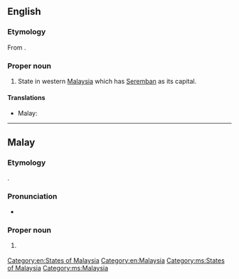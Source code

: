 ==English==
{{wikipedia}}

===Etymology===
From {{etyl|ms|en}} {{term|Negeri Sembilan|lang=ms}}.

===Proper noun===
{{en-proper noun}}

# State in western [[Malaysia]] which has [[Seremban]] as its capital.

====Translations====
{{trans-top|state in Malaysia}}
* Malay: {{t-|ms|Negeri Sembilan}}
{{trans-mid}}
{{trans-bottom}}

[[Category:en:States of Malaysia]]
[[Category:en:Malaysia]]

----

==Malay==
{{wikipedia|lang=ms}}

===Etymology===
{{compound|negeri|gloss1=state|sembilan|gloss2=nine|lang=ms}}.

===Pronunciation===
* {{IPA|/nəgəri səmbilan/|lang=ms}}

===Proper noun===
{{head|ms|proper noun|head=[[negeri|Negeri]] [[sembilan|Sembilan]]}}

# {{l|en|Negeri Sembilan}} {{qualifier|state in Malaysia}}

[[Category:ms:States of Malaysia]]
[[Category:ms:Malaysia]]